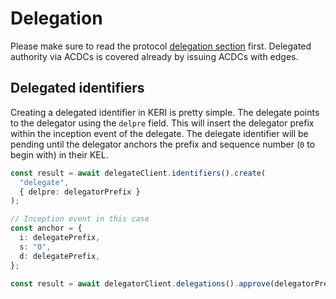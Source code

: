 

# Delegation

Please make sure to read the protocol [delegation section](../protocols/delegation) first.
Delegated authority via ACDCs is covered already by issuing ACDCs with edges.

## Delegated identifiers

Creating a delegated identifier in KERI is pretty simple.
The delegate points to the delegator using the `delpre` field.
This will insert the delegator prefix within the inception event of the delegate.
The delegate identifier will be pending until the delegator anchors the prefix and sequence number (`0` to begin with) in their KEL.

```ts useLineNumbers
const result = await delegateClient.identifiers().create(
  "delegate",
  { delpre: delegatorPrefix }
);

// Inception event in this case
const anchor = {
  i: delegatePrefix,
  s: "0",
  d: delegatePrefix,
};

const result = await delegatorClient.delegations().approve(delegatorPrefix, anchor);
```
